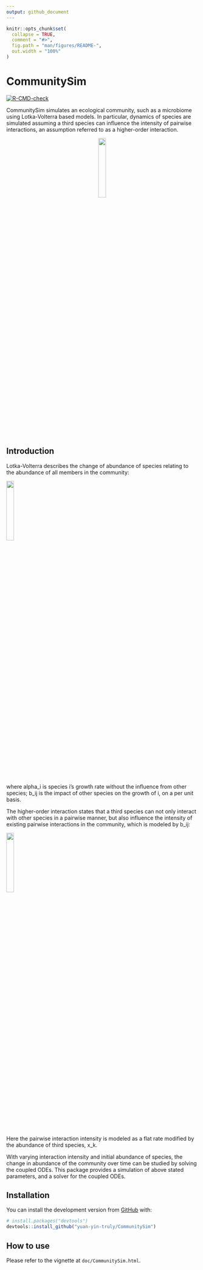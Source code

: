 ```yaml
---
output: github_document
---
```


<!-- README.md is generated from README.Rmd. Please edit that file -->

```r
knitr::opts_chunk$set(
  collapse = TRUE,
  comment = "#>",
  fig.path = "man/figures/README-",
  out.width = "100%"
)
```

# CommunitySim

<!-- badges: start -->
[![R-CMD-check](https://github.com/yuan-yin-truly/CommunitySim/workflows/R-CMD-check/badge.svg)](https://github.com/yuan-yin-truly/CommunitySim/actions)
<!-- badges: end -->

CommunitySim simulates an ecological community, such as a microbiome using Lotka-Volterra based models. In particular, dynamics of species are simulated assuming a third species can influence the intensity of pairwise interactions, an assumption referred to as a higher-order interaction.

<center>
![](man/figures/summar.png){width=20%}
</center>

## Introduction

Lotka-Volterra describes the change of abundance of species relating to the abundance of all members in the community:

![](man/figures/lv.png){width=20%}

where alpha_i is species i's growth rate without the influence from other species; b_ij is the impact of other species on the growth of i, on a per unit basis.

The higher-order interaction states that a third species can not only interact with other species in a pairwise manner, but also influence the intensity of existing pairwise interactions in the community, which is modeled by b_ij:

![](man/figures/glv.png){width=20%}

Here the pairwise interaction intensity is modeled as a flat rate modified by the abundance of third species, x_k. 

With varying interaction intensity and initial abundance of species, the change in abundance of the community over time can be studied by solving the coupled ODEs. This package provides a simulation of above stated parameters, and a solver for the coupled ODEs.

## Installation

You can install the development version from [GitHub](https://github.com/) with:

``` r
# install.packages("devtools")
devtools::install_github("yuan-yin-truly/CommunitySim")
```

## How to use

Please refer to the vignette at `doc/CommunitySim.html`.